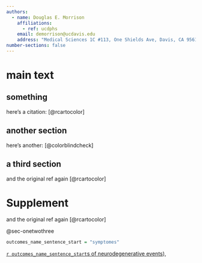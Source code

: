 ```yaml
---
authors:
  - name: Douglas E. Morrison
    affiliations:
      - ref: ucdphs
    email: demorrison@ucdavis.edu
    address: "Medical Sciences 1C #113, One Shields Ave, Davis, CA 95616"
number-sections: false
---
```


# main text

## something {#sec-onetwothree}

here's a citation: [@rcartocolor]

## another section

here's another: [@colorblindcheck]


::: {.sectionrefs}
:::

## a third section

and the original ref again [@rcartocolor]

# Supplement {.appendix}

and the original ref again [@rcartocolor]

@sec-onetwothree

```r
outcomes_name_sentence_start = "symptomes"
```

[`r outcomes_name_sentence_start`s of neurodegenerative events](#sec-onetwothree)),
